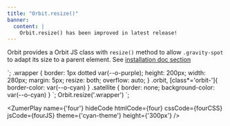 ```yaml
---
title: "Orbit.resize()"
banner: 
  content: |
    Orbit.resize() has been improved in latest release!
---
```



Orbit provides a Orbit JS class with `resize()` method to allow `.gravity-spot` to adapt its size to a parent element. See [installation doc section](/orbit-docs/introduction/installation)


<div class="wrapper">
    <div class="bigbang">
    <div class="gravity-spot">
        <div class="orbit-4">
        <div class="satellite">
        </div>
        </div>
    </div>
    </div>
</div>
`;
.wrapper {
border: 1px dotted var(--o-purple);
height: 200px;
width: 280px;
margin: 5px;
resize: both;
overflow: auto;
}
.orbit, [class*='orbit-']{
  border-color: var(--o-cyan)
}
.satellite {
  border: none;
  background-color: var(--o-cyan)
}
`;
Orbit.resize('.wrapper')
`;

<ZumerPlay name={'four'} hideCode htmlCode={four} cssCode={fourCSS} jsCode={fourJS}  theme={'cyan-theme'} height={'300px'} />

<Tabs>
  <TabItem label="HTML" icon="seti:html">
    <Code code={four} lang="html" />
  </TabItem>
  <TabItem label="CSS" icon="seti:css">
    <Code code={fourCSS} lang="css" />
  </TabItem>
  <TabItem label="JS" icon="seti:js">
    <Code code={fourJS} lang="js" />
  </TabItem>
</Tabs>


